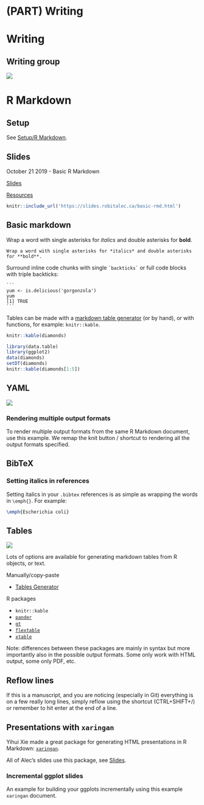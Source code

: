 # (PART) Writing {-} 

# Writing

## Writing group
<!-- **TODO: (Eric)** -->

![](https://img.shields.io/badge/-WIP-yellow.svg)


# R Markdown

## Setup

See [Setup/R Markdown](#rmd-setup).


## Slides

October 21 2019 - Basic R Markdown

[Slides](https://slides.robitalec.ca/basic-rmd.html)

[Resources](https://gitlab.com/robit.a/workshops/-/archive/master/workshops-master.zip?path=basic-rmd)

```r
knitr::include_url('https://slides.robitalec.ca/basic-rmd.html')
```


## Basic markdown

Wrap a word with single asterisks for *italics* and double asterisks for **bold**.

```
Wrap a word with single asterisks for *italics* and double asterisks for **bold**.
```


Surround inline code chunks with single `` `backticks` `` or full code blocks with triple backticks:

````
```
yum <- is.delicious('gorgonzola')
yum
[1] TRUE
```
````

Tables can be made with a [markdown table generator](http://www.tablesgenerator.com/markdown_tables#) (or by hand), or with functions, for example: `knitr::kable`.


```r
knitr::kable(diamonds)
```

```r
library(data.table)
library(ggplot2)
data(diamonds)
setDT(diamonds)
knitr::kable(diamonds[1:5])
```



<!-- **TODO: images** -->

## YAML
![](https://img.shields.io/badge/-WIP-yellow.svg)

<!-- **TODO: link basic YAML Rmd** -->
<!-- **TODO: add classic error not working because tabs instead of spaces** -->

### Rendering multiple output formats {#rmd-multiple-output}

To render multiple output formats from the same R Markdown document, use this example. We remap the knit button / shortcut to rendering all the output formats specified. 


<script src='https://gitlab.com/snippets/1976028.js'></script>

## BibTeX

### Setting italics in references

Setting italics in your `.bibtex` references is as simple as wrapping the words in `\emph{}`. For example:

```latex
\emph{Escherichia coli}
```

## Tables

![](https://img.shields.io/badge/-WIP-yellow.svg)

Lots of options are available for generating markdown tables from R objects, 
or text. 


Manually/copy-paste

* [Tables Generator](https://www.tablesgenerator.com/markdown_tables)

R packages

* `knitr::kable`
* [`pander`](http://rapporter.github.io/pander/)
* [`gt`](https://gt.rstudio.com/)
* [`flextable`](https://ardata-fr.github.io/flextable-book/)
* [`xtable`](https://cran.r-project.org/web/packages/xtable/vignettes/xtableGallery.pdf)

Note: differences between these packages are mainly in syntax but more importantly
also in the possible output formats. Some only work with HTML output, some only
PDF, etc. 


## Reflow lines
If this is a manuscript, and you are noticing (especially in Git) everything is
on a few really long lines, simply reflow using the shortcut (CTRL+SHIFT+/) or
remember to hit enter at the end of a line.

<!-- **TODO: example image of this**  -->


## Presentations with `xaringan`

Yihui Xie made a great package for generating HTML presentations in R Markdown: [`xaringan`](https://bookdown.org/yihui/rmarkdown/xaringan.html). 

All of Alec's slides use this package, see [Slides](#slides). 


### Incremental ggplot slides
An example for building your ggplots incrementally using this example `xaringan` document. 


<script src='https://gitlab.com/snippets/1954903.js'></script>


<!-- ## Manuscript notes -->
<!-- use PDF for supplements, latex changes for fig caps -->
<!-- flextable for office tables -->
